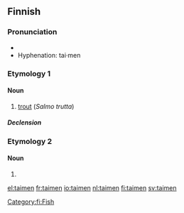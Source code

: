 ==Finnish==

===Pronunciation===
* {{IPA|lang=fi|[ˈt̪ɑime̞n]}}
* Hyphenation: tai·men

===Etymology 1===
{{wikipedia|lang=fi}}

====Noun====
{{infl|fi|noun}}

# [[trout]] (''Salmo trutta'')

=====Declension=====
{{fi-decl-ahven|taimen}}

===Etymology 2===

====Noun====
{{infl|fi|noun form}}

# {{fi-form of|type=noun|case=genitive|pl=singular|taimi}}

[[Category:fi:Fish]]

[[el:taimen]]
[[fr:taimen]]
[[io:taimen]]
[[nl:taimen]]
[[fi:taimen]]
[[sv:taimen]]